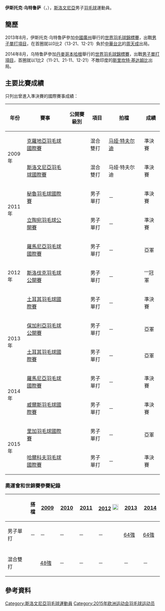 {{noteTA|G1=Badminton
|1=zh-hans:斯洛文尼亚;zh-hk:斯洛文尼亞;zh-tw:斯洛維尼亞;
}}
{{Infobox 羽球選手
| playername              = 伊斯托克·乌特鲁萨<br/>{{lang|sl|Iztok Utroša}}
| image                   = Iztok Utrosa.jpg
| size                    = 250 px
| caption                 = 
| birth_name              = 
| date_of_birth           = {{birth_date_and_age|1988|3|1}}<ref name="15Baku">{{cite web|title=Athletes - Slovenia SLO - Iztok Utrosa|url=http://www.baku2015.com/athletes/athlete=utrosa-iztok-1017569/index.html?intcmp=athletes-hub|publisher=Baku 2015 European Games official website|access-date=2015-06-19|archive-url=https://web.archive.org/web/20150619103639/http://www.baku2015.com/athletes/athlete=utrosa-iztok-1017569/index.html?intcmp=athletes-hub|archive-date=2015-06-19|dead-url=yes}}{{en}}</ref>
| place_of_birth          = {{SLO}}<br/>[[穆爾斯卡索博塔|穆爾斯卡索博塔]]<ref name="15Baku"/>
| height                  = {{height|m=1.88}}<ref name="15Baku"/>
| weight                  = {{weight|kg=84}}<ref name="15Baku"/>
| event                   = 男子單打、男子雙打
| country                 = {{SLO}}
| years_started           = 
| handedness              = 
| coach                   = [[Denys_Peshekhonov|Denys Peshekhonov]]<ref name="15Baku"/>
| highest_ranking         = 第92位（男單）
| date_of_highest_ranking = 2013年3月14日<ref name="highest-ranking">[http://bwfcontent.tournamentsoftware.com/ranking/player.aspx?id=5526&player=108924 BWF World Ranking - Ranking of Iztok UTROSA (53872)]{{en}}</ref>
| current_ranking         = 第103位（男單）<br/>第650位（男雙-[[Denis_Peshehonov|Peshehonov]]）
| date_of_current_ranking = 2013年9月12日<ref>[http://bwfcontent.tournamentsoftware.com/ranking/category.aspx?id=5526&category=472 BWF World Ranking - BWF世界排名榜 (9/12/2013) - Men's singles]{{en}}</ref><ref>[http://bwfcontent.tournamentsoftware.com/ranking/category.aspx?id=5526&category=474 BWF World Ranking - BWF世界排名榜 (9/12/2013) - Men's doubles] {{Wayback|url=http://bwfcontent.tournamentsoftware.com/ranking/category.aspx?id=5526&category=474 |date=20210106061615 }}{{en}}</ref>
| played                  = 87勝–87負（男單）<br/>15勝–26負（男雙）<br/>8勝–18負（混雙）
| titles                  = 
| bwf_profile             = B72357FC-35D1-4C31-A855-D5FE08813CA4
| bwf_id                  = 53872
| updated                 = 2013年9月12日
}}
{{MedalTableTop}}
{{MedalSport | 男子[[羽毛球|羽毛球]]}}
{{MedalCountry | {{SLO}}}}
{{MedalBottom}}
'''伊斯托克·乌特鲁萨'''（{{lang-sl|'''Iztok Utroša'''}}，{{bd|1988年|3月1日|}}），[[斯洛文尼亞|斯洛文尼亞]]男子[[羽毛球|羽毛球]]運動員。

==簡歷==
2013年8月，伊斯托克·乌特鲁萨參加[[中國|中國]][[廣州|廣州]]舉行的[[2013年世界羽毛球錦標賽|世界羽毛球錦標賽]]，出戰[[2013年世界羽毛球錦標賽男子單打項目|男子單打項目]]，在首圈就以0比2（13-21、12-21）負於[[中華台北|中華台北]]的[[周天成|周天成]]出局。

2014年8月，乌特鲁萨參加[[丹麥|丹麥]][[哥本哈根|哥本哈根]]舉行的[[2014年世界羽毛球錦標賽|世界羽毛球錦標賽]]，出戰[[2014年世界羽毛球錦標賽男子單打項目|男子單打項目]]，首圈就以1比2（11-21、21-11、12-21）不敵印度的[[斯里坎特·基达姆比|斯里坎特·基达姆比]]出局。

==主要比賽成績==
只列出曾進入準決賽的國際賽事成績：
{| class=wikitable style="text-align:center; font-size:small;" 
!width="50"|年份
!width="180"|賽事
!width="80"|公開賽級別
!width="60"|項目
!width="150"|拍檔
!width="50"|成績
|-
!rowspan="2"|2009年
|[[2009年克羅地亞羽毛球國際賽|克羅地亞羽毛球國際賽]]
|{{BWFIS}}
|混合雙打
|[[马娅·特夫尔迪|马娅·特夫尔迪]]
|bgcolor="#b8860b"|準決賽
|-
|[[2009年斯洛文尼亞羽毛球國際賽|斯洛文尼亞羽毛球國際賽]]
|{{BWFIS}}
|混合雙打
|马娅·特夫尔迪
|bgcolor="#b8860b"|準決賽
|-
!rowspan="2"|2011年
|[[2011年秘魯羽毛球國際賽|秘魯羽毛球國際賽]]
|{{BWFIC}}
|男子單打
|－
|bgcolor="#b8860b"|準決賽
|-
|[[2011年立陶宛羽毛球公開賽|立陶宛羽毛球公開賽]]
|{{BWFIS}}
|男子單打
|－
|bgcolor="#b8860b"|準決賽
|-
!rowspan="3"|2012年
|[[2012年羅馬尼亞羽毛球國際賽|羅馬尼亞羽毛球國際賽]]
|{{BWFIS}}
|男子單打
|－
|bgcolor="silver"|亞軍
|-
|[[2012年斯洛伐克羽毛球公開賽|斯洛伐克羽毛球公開賽]]
|{{BWFFS}}
|男子單打
|－
|bgcolor="gold"|'''冠軍
|-
|[[2012年土耳其羽毛球國際賽|土耳其羽毛球國際賽]]
|{{BWFIS}}
|男子單打
|－
|bgcolor="#b8860b"|準決賽
|-
!rowspan="2"|2013年
|[[2013年保加利亞羽毛球公開賽|保加利亞羽毛球公開賽]]
|{{BWFIS}}
|男子單打
|－
|bgcolor="silver"|亞軍
|-
|[[2013年土耳其羽毛球國際賽|土耳其羽毛球國際賽]]
|{{BWFIS}}
|男子單打
|－
|bgcolor="silver"|亞軍
|-
!rowspan="2"|2014年
|[[2014年羅馬尼亞羽毛球國際賽|羅馬尼亞羽毛球國際賽]]
|{{BWFIS}}
|男子單打
|－
|bgcolor="#b8860b"|準決賽
|-
|[[2014年威爾斯羽毛球國際賽|威爾斯羽毛球國際賽]]
|{{BWFIC}}
|男子單打
|－
|bgcolor="#b8860b"|準決賽
|-
!rowspan="2"|2015年
|[[2015年里加羽毛球國際賽|里加羽毛球國際賽]]
|{{BWFFS}}
|男子單打
|－
|bgcolor="silver"|亞軍
|-
|[[2015年哈爾科夫羽毛球國際賽|哈爾科夫羽毛球國際賽]]
|{{BWFIC}}
|男子單打
|－
|bgcolor="#b8860b"|準決賽
|}
{{BWF賽事級別索引}}

===奧運會和世錦賽參賽紀錄===
{| class=wikitable style="text-align:center; font-size:small;" 
!
!搭檔
!width="50"|[[2009年世界羽毛球錦標賽|2009]]
!width="50"|[[2010年世界羽毛球錦標賽|2010]]
!width="50"|[[2011年世界羽毛球錦標賽|2011]]
!width="80"|[[2012年夏季奧林匹克運動會羽毛球比賽|2012]] [[File:Olympic_rings_without_rims.svg|20px]]
!width="50"|[[2013年世界羽毛球錦標賽|2013]]
!width="50"|[[2014年世界羽毛球錦標賽|2014]]
|-
!width="80"|男子單打
|－
|－
|－
|－
|－
|[[2013年世界羽毛球錦標賽男子單打項目|64強]]
|[[2014年世界羽毛球錦標賽男子單打項目|64強]]
|-
|
|-
!width="80"|混合雙打
|align="left"|{{nowrap|[[马娅·特夫尔迪|马娅·特夫尔迪]]}}
|[[2009年世界羽毛球錦標賽混合雙打項目|48強]]
|－
|－
|－
|－
|－
|}

==參考資料==
{{Reflist}}

{{DEFAULTSORT:Utroša, Iztok}}
[[Category:斯洛文尼亞羽毛球運動員|Category:斯洛文尼亞羽毛球運動員]]
[[Category:2015年欧洲运动会羽毛球运动员|Category:2015年欧洲运动会羽毛球运动员]]